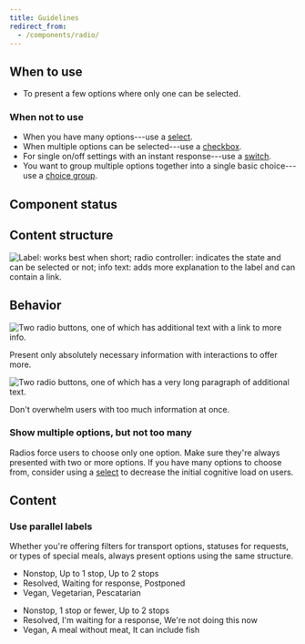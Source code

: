 ```yaml
---
title: Guidelines
redirect_from:
  - /components/radio/
---
```



<ReactExample exampleId="Radio-default" />

## When to use

- To present a few options where only one can be selected.

### When not to use

- When you have many options---use a [select](/components/input/select/).
- When multiple options can be selected---use a [checkbox](/components/input/checkbox/).
- For single on/off settings with an instant response---use a [switch](/components/interaction/switch/).
- You want to group multiple options together into a single basic choice---use a [choice group](/components/input/choicegroup/).

## Component status

<ComponentStatus component="Radio" />

## Content structure

![Label: works best when short; radio controller: indicates the state and can be selected or not; info text: adds more explanation to the label and can contain a link.](fileId:4QJZqvBvRrLu6t9mwObCkA;nodeId:160%3A1219)

## Behavior

<SupportProgressiveDisclosureSnippet />

<GuidelineImages>

<DoImage>

![Two radio buttons, one of which has additional text with a link to more info.](fileId:fannvRpkOJK6uxxT33EKaa;nodeId:79%3A1002)

Present only absolutely necessary information with interactions to offer more.

</DoImage>

<DontImage>

![Two radio buttons, one of which has a very long paragraph of additional text.](fileId:fannvRpkOJK6uxxT33EKaa;nodeId:79%3A1000)

Don't overwhelm users with too much information at once.

</DontImage>

</GuidelineImages>

### Show multiple options, but not too many

Radios force users to choose only one option.
Make sure they're always presented with two or more options.
If you have many options to choose from,
consider using a [select](/components/input/select/)
to decrease the initial cognitive load on users.

## Content

### Use parallel labels

Whether you're offering filters for transport options,
statuses for requests, or types of special meals,
always present options using the same structure.

<GuidelinesSideBySide>

<Do>

- Nonstop, Up to 1 stop, Up to 2 stops
- Resolved, Waiting for response, Postponed
- Vegan, Vegetarian, Pescatarian

</Do>

<Dont>

- Nonstop, 1 stop or fewer, Up to 2 stops
- Resolved, I'm waiting for a response, We're not doing this now
- Vegan, A meal without meat, It can include fish

</Dont>

</GuidelinesSideBySide>
